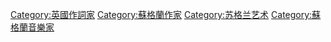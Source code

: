 [[Category:英國作詞家|Category:英國作詞家]]
[[Category:蘇格蘭作家|Category:蘇格蘭作家]]
[[Category:苏格兰艺术|Category:苏格兰艺术]]
[[Category:蘇格蘭音樂家|Category:蘇格蘭音樂家]]